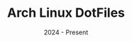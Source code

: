 ---
title: "Arch Linux DotFiles"
date: "2024 - Present"
done: false
type: "OS"
short_description: "A minimal and highly customized set of dotfiles for an Arch Linux setup powered by Qtile — a dynamic tiling window manager written in Python."
description: "This configuration focuses on performance, keyboard-driven workflows, and aesthetic simplicity."
technologies: ["Python", "Bash", "Linux"]
repository: "https://github.com/JuanZuniga79/arch-dotfiles"
coverUrl: "https://raw.githubusercontent.com/JuanZuniga79/arch-dotfiles/refs/heads/main/screenshots/1.png"
---